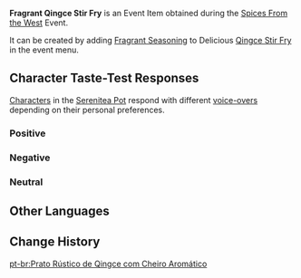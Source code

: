 {{Item Infobox
|id           = 101739
|image        = Item Fragrant Qingce Stir Fry.png
|type         = Consumables
|group2       = Event Items
|invCategory  = Precious Items
|group        = Fragrant Dishes
|rarity       = 3
|description  = A delicious dish with some extra seasoning! It gives off a titillating aroma... But whose tastes will this dish suit? Invite your friends, invite your pals &mdash; get them to try this new dish!
|source1      = [[Spices From the West]] Event
|event        = Spices From the West
}}
'''Fragrant Qingce Stir Fry''' is an Event Item obtained during the [[Spices From the West]] Event.

It can be created by adding [[Fragrant Seasoning]] to Delicious [[Qingce Stir Fry]] in the event menu.

==Character Taste-Test Responses==
[[Characters]] in the [[Serenitea Pot]] respond with different [[Spices From the West/Voice-Overs|voice-overs]] depending on their personal preferences.

===Positive===
{{Card List|Barbara,Beidou,Noelle,Xiangling,Xinyan,Yelan}}

===Negative===
{{Card List|Bennett,Chongyun,Diona,Eula,Gorou,Kamisato Ayato,Razor,Sayu,Sucrose}}

===Neutral===
{{Card List|Albedo,Amber,Arataki Itto,Diluc,Fischl,Ganyu,Hu Tao,Jean,Kaedehara Kazuha,Kaeya,Kamisato Ayaka,Keqing,Klee,Kujou Sara,Lisa,Mona,Ningguang,Qiqi,Raiden Shogun,Rosaria,Sangonomiya Kokomi,Shenhe,Tartaglia,Thoma,Venti,Xiao,Xingqiu,Yae Miko,Yanfei,Yoimiya,Yun Jin,Zhongli}}

==Other Languages==
{{Other Languages|default_hidden = 1
|en      = Fragrant Qingce Stir Fry
|zhs     = 香气四溢的轻策农家菜
|zhs_rm  = Xiāngqìsìyì de Qīngcè Nóngjiā-cài
|zht     = 香氣四溢的輕策農家菜
|zht_rm  = Xiāngqìsìyì de Qīngcè Nóngjiā-cài
|ja      = 香り高い軽策農家料理
|ja_rm   = Kaoritakai Keisaku Nouka Ryouri
|ko      = 향기로운 경책 가정식
|ko_rm   = Hyanggiroun Gyeongchaek Gajeongsik
|es      = Salteado de Chingtsé aromático
|fr      = Délices rustiques de Qingce (parfumés)
|ru      = Ароматная «Сельская услада»
|th      = Qingce Stir Fry หอมกรุ่น
|th_rm   = Qingce Stir Fry Hom Krun
|vi      = Món Nhà Nông Khinh Sách Thơm Lừng
|de      = Duftendes Bauerngemüse nach Qingce-Art
|id      = Fragrant Qingce Stir Fry
|pt      = Prato Rústico de Qingce com Cheiro Aromático
}}

==Change History==
{{Change History|2.6}}

[[pt-br:Prato Rústico de Qingce com Cheiro Aromático]]